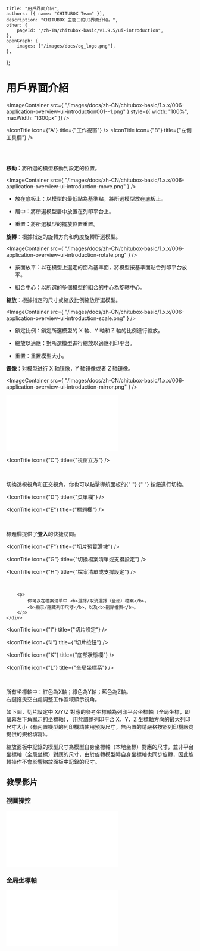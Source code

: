 
	title: "用戶界面介紹",
	authors: [{ name: "CHITUBOX Team" }],
	description: "CHITUBOX 主窗口的UI界面介紹。",
	other: {
		pageId: "/zh-TW/chitubox-basic/v1.9.5/ui-introduction",
	},
	openGraph: {
		images: ["/images/docs/og_logo.png"],
	},
};

# 用戶界面介紹

<ImageContainer
	src={
		"/images/docs/zh-CN/chitubox-basic/1.x.x/006-application-overview-ui-introduction001--1.png"
	}
	style={{ width: "100%", maxWidth: "1300px" }}
/>

<IconTitle icon={"A"} title={"工作視窗"} />
<IconTitle icon={"B"} title={"左側工具欄"} />

<div style={{ display: "flex" }}>
	<div>&emsp;&emsp;&emsp;</div>
	<div>
		<div>
			<ImageContainer
				src={
					"/images/docs/zh-CN/chitubox-basic/1.x.x/006-application-overview-ui-introduction001b1.png"
				}
			/>
		</div>
		<br />
		<ImageComparison
			img1Src={"/images/docs/zh-CN/chitubox-basic/1.x.x/gif/005move.gif"}
			text1={"移動"}
			img2Src={
				"/images/docs/zh-CN/chitubox-basic/1.x.x/gif/006rotate.gif"
			}
			text2={"旋轉"}
		/>
		<ImageComparison
			img1Src={"/images/docs/zh-CN/chitubox-basic/1.x.x/gif/007scale.gif"}
			text1={"縮放"}
			img2Src={
				"/images/docs/zh-CN/chitubox-basic/1.x.x/gif/008mirror.gif"
			}
			text2={"鏡像"}
		/>
	</div>
</div>

**移動**：將所選的模型移動到設定的位置。

<ImageContainer
	src={
		"/images/docs/zh-CN/chitubox-basic/1.x.x/006-application-overview-ui-introduction-move.png"
	}
/>

-   放在底板上：以模型的最低點為基準點，將所選模型放在底板上。

-   居中：將所選模型居中放置在列印平台上。

-   重置：將所選模型的擺放位置重置。

**旋轉**：根據指定的旋轉方向和角度旋轉所選模型。

<ImageContainer
	src={
		"/images/docs/zh-CN/chitubox-basic/1.x.x/006-application-overview-ui-introduction-rotate.png"
	}
/>

-   按面放平：以在模型上選定的面為基準面，將模型按基準面貼合列印平台放平。

-   組合中心：以所選的多個模型的組合的中心為旋轉中心。

**縮放**：根據指定的尺寸或縮放比例縮放所選模型。

<ImageContainer
	src={
		"/images/docs/zh-CN/chitubox-basic/1.x.x/006-application-overview-ui-introduction-scale.png"
	}
/>

-   鎖定比例：鎖定所選模型的 X 軸、Y 軸和 Z 軸的比例進行縮放。

-   縮放以適應：對所選模型進行縮放以適應列印平台。

-   重置：重置模型大小。

**鏡像**：对模型进行 X 轴镜像，Y 轴镜像或者 Z 轴镜像。

<ImageContainer
	src={
		"/images/docs/zh-CN/chitubox-basic/1.x.x/006-application-overview-ui-introduction-mirror.png"
	}
/>

<BilibiliVideoContainer>
	<iframe
		src="//player.bilibili.com/player.html?aid=629966975&bvid=BV1cb4y1D7nS&cid=317749405&page=1"
		scrolling="no"
		border="0"
		frameborder="no"
		framespacing="0"
		allowfullscreen="true"
	></iframe>
</BilibiliVideoContainer>

<IconTitle icon={"C"} title={"視窗立方"} />

<div style={{ display: "flex" }}>
	<div>&emsp;&emsp;&emsp;</div>
	<div>
		<p>
			切換透視視角和正交視角。你也可以點擊導航面板的{" "}
			<ImageContainer
				src={
					"/images/docs/zh-CN/chitubox-basic/1.x.x/006-application-overview-setting-and-help00x1x.png"
				}
			/>{" "}
			按鈕進行切換。
			<ImageContainer
				src={
					"/images/docs/zh-CN/chitubox-basic/1.x.x/006-application-overview-setting-and-help00xx.png"
				}
			/>
		</p>
	</div>
</div>

<IconTitle icon={"D"} title={"菜單欄"} />

<IconTitle icon={"E"} title={"標題欄"} />

<div style={{ display: "flex" }}>
	<div>&emsp;&emsp;&emsp;</div>
	<div>
		<p>
			標題欄提供了<b>登入</b>的快捷訪問。
		</p>
	</div>
</div>

<IconTitle icon={"F"} title={"切片預覽滑塊"} />

<IconTitle icon={"G"} title={"切換檔案清單或支撐設定"} />

<IconTitle icon={"H"} title={"檔案清單或支撐設定"} />

<div style={{ display: "flex" }}>
	<div>&emsp;&emsp;&emsp;</div>
	<div>
		<ImageContainer
			src={
				"/images/docs/zh-CN/chitubox-basic/1.x.x/006-application-overview-ui-introduction001h-1.png"
			}
		/>

    	<p>
    		你可以在檔案清單中 <b>選擇/取消選擇（全部）檔案</b>，
    		<b>顯示/隱藏列印尺寸</b>，以及<b>刪除檔案</b>。
    	</p>
    </div>

</div>

<IconTitle icon={"I"} title={"切片設定"} />

<IconTitle icon={"J"} title={"切片按鈕"} />

<IconTitle icon={"K"} title={"底部狀態欄"} />

<IconTitle icon={"L"} title={"全局坐標系"} />

<div style={{ display: "flex" }}>
	<div>&emsp;&emsp;&emsp;</div>
	<div>
		<p>
			所有坐標軸中：紅色為X軸；綠色為Y軸；藍色為Z軸。
			<br />
			右鍵拖曳空白處調整工作區域顯示視角。
		</p>
		<ImageContainer
			src={
				"/images/docs/zh-CN/chitubox-basic/1.x.x/006-application-overview-ui-introduction001l-1.png"
			}
		/>
		<p>
			如下圖，切片設定中 X/Y/Z
			對應的參考坐標軸為列印平台坐標軸（全局坐標，即螢幕左下角顯示的坐標軸），
			用於調整列印平台 X，Y，Z
			坐標軸方向的最大列印尺寸大小（有內置機型的列印機請使用預設尺寸，無內置的請嚴格按照列印機廠商提供的規格填寫）。
		</p>
		<ImageContainer
			src={
				"/images/docs/zh-CN/chitubox-basic/1.x.x/006-application-overview-ui-introduction001l-2.png"
			}
		/>
	</div>
</div>

<Admonition type="note" title="注意">
	縮放面板中記錄的模型尺寸為模型自身坐標軸（本地坐標）對應的尺寸，並非平台坐標軸（全局坐標）對應的尺寸，由於旋轉模型時自身坐標軸也同步旋轉，因此旋轉操作不會影響縮放面板中記錄的尺寸。
</Admonition>

## 教學影片

### 視圖操控

<BilibiliVideoContainer>
	<iframe
		src="//player.bilibili.com/player.html?aid=374942223&bvid=BV1VZ4y1c7VK&cid=318609515&page=1"
		scrolling="no"
		border="0"
		frameborder="no"
		framespacing="0"
		allowfullscreen="true"
	></iframe>
</BilibiliVideoContainer>

### 全局坐標軸

<BilibiliVideoContainer>
	<iframe
		src="//player.bilibili.com/player.html?aid=247383975&bvid=BV1kv41187pn&cid=318722435&page=1"
		scrolling="no"
		border="0"
		frameborder="no"
		framespacing="0"
		allowfullscreen="true"
	></iframe>
</BilibiliVideoContainer>
